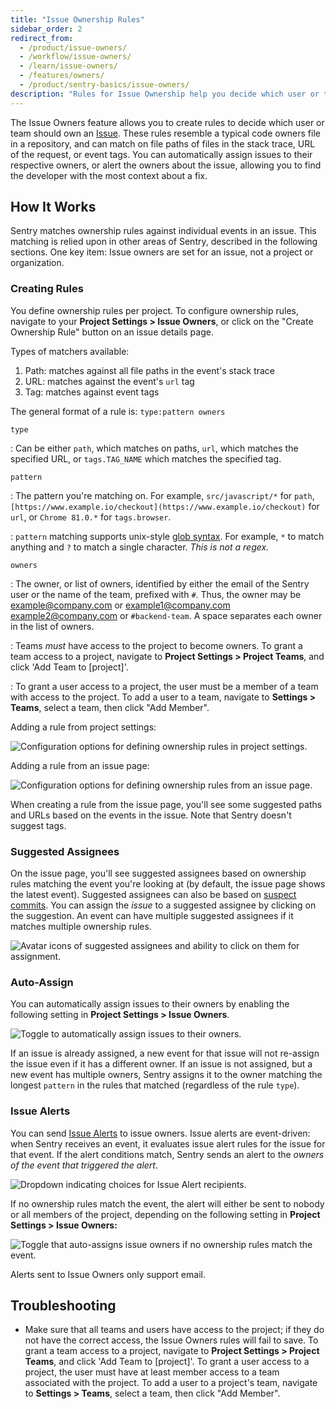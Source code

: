 ```yaml
---
title: "Issue Ownership Rules"
sidebar_order: 2
redirect_from:
  - /product/issue-owners/
  - /workflow/issue-owners/
  - /learn/issue-owners/
  - /features/owners/
  - /product/sentry-basics/issue-owners/
description: "Rules for Issue Ownership help you decide which user or team should own an issue, resembling a typical code owners file in a repository. Learn how to automatically assign issues to their respective owners, or alert the owners about the issue, allowing you to find the developer with the most context about a fix."
---
```


The Issue Owners feature allows you to create rules to decide which user or team should own an [Issue](/platform-redirect/?next=/data-management/event-grouping/). These rules resemble a typical code owners file in a repository, and can match on file paths of files in the stack trace, URL of the request, or event tags. You can automatically assign issues to their respective owners, or alert the owners about the issue, allowing you to find the developer with the most context about a fix.

## How It Works

Sentry matches ownership rules against individual events in an issue. This matching is relied upon in other areas of Sentry, described in the following sections. One key item: Issue owners are set for an issue, not a project or organization.

### Creating Rules

You define ownership rules per project. To configure ownership rules, navigate to your **Project Settings > Issue Owners**, or click on the "Create Ownership Rule" button on an issue details page.

Types of matchers available:

1. Path: matches against all file paths in the event's stack trace
2. URL: matches against the event's `url` tag
3. Tag: matches against event tags

The general format of a rule is: `type:pattern owners`

`type`

: Can be either `path`, which matches on paths, `url`, which matches the specified URL, or `tags.TAG_NAME` which matches the specified tag.

`pattern`

: The pattern you're matching on. For example, `src/javascript/*` for `path`, `[https://www.example.io/checkout](https://www.example.io/checkout)` for `url`, or `Chrome 81.0.*` for `tags.browser`.

: `pattern` matching supports unix-style [glob syntax](<https://en.wikipedia.org/wiki/Glob_(programming)>). For example, `*` to match anything and `?` to match a single character. *This is not a regex.*

`owners`

: The owner, or list of owners, identified by either the email of the Sentry user or the name of the team, prefixed with `#`. Thus, the owner may be example@company.com or example1@company.com example2@company.com or `#backend-team`. A space separates each owner in the list of owners.

: Teams _must_ have access to the project to become owners. To grant a team access to a project, navigate to **Project Settings > Project Teams**, and click 'Add Team to [project]'.

: To grant a user access to a project, the user must be a member of a team with access to the project. To add a user to a team, navigate to **Settings > Teams**, select a team, then click "Add Member".

Adding a rule from project settings:

![Configuration options for defining ownership rules in project settings.](ownership_rules.png)

Adding a rule from an issue page:

![Configuration options for defining ownership rules from an issue page.](create_ownership_rule.png)

When creating a rule from the issue page, you'll see some suggested paths and URLs based on the events in the issue. Note that Sentry doesn't suggest tags.

### Suggested Assignees

On the issue page, you'll see suggested assignees based on ownership rules matching the event you're looking at (by default, the issue page shows the latest event). Suggested assignees can also be based on [suspect commits](/product/releases/#associate-commits-with-a-release). You can assign the _issue_ to a suggested assignee by clicking on the suggestion. An event can have multiple suggested assignees if it matches multiple ownership rules.

![Avatar icons of suggested assignees and ability to click on them for assignment.](suggested_assignees.png)

### Auto-Assign

You can automatically assign issues to their owners by enabling the following setting in **Project Settings > Issue Owners**.

![Toggle to automatically assign issues to their owners.](new_event_matches.png)

If an issue is already assigned, a new event for that issue will not re-assign the issue even if it has a different owner. If an issue is not assigned, but a new event has multiple owners, Sentry assigns it to the owner matching the longest `pattern` in the rules that matched (regardless of the rule `type`).

### Issue Alerts

You can send [Issue Alerts](/product/alerts-notifications/issue-alerts/) to issue owners. Issue alerts are event-driven: when Sentry receives an event, it evaluates issue alert rules for the issue for that event. If the alert conditions match, Sentry sends an alert to the _owners of the event that triggered the alert_.

![Dropdown indicating choices for Issue Alert recipients.](perform_these_actions.png)

If no ownership rules match the event, the alert will either be sent to nobody or all members of the project, depending on the following setting in **Project Settings > Issue Owners:**

![Toggle that auto-assigns issue owners if no ownership rules match the event.](ownership_not_determined.png)

Alerts sent to Issue Owners only support email.

## Troubleshooting

- Make sure that all teams and users have access to the project; if they do not have the correct access, the Issue Owners rules will fail to save. To grant a team access to a project, navigate to **Project Settings > Project Teams**, and click 'Add Team to [project]'. To grant a user access to a project, the user must have at least member access to a team associated with the project. To add a user to a project's team, navigate to **Settings > Teams**, select a team, then click "Add Member".

